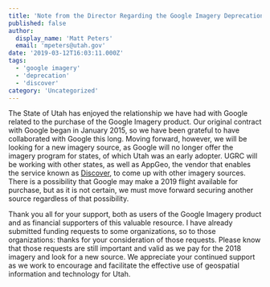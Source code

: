 ```yaml
---
title: 'Note from the Director Regarding the Google Imagery Deprecation'
published: false
author:
  display_name: 'Matt Peters'
  email: 'mpeters@utah.gov'
date: '2019-03-12T16:03:11.000Z'
tags:
  - 'google imagery'
  - 'deprecation'
  - 'discover'
category: 'Uncategorized'
---
```


The State of Utah has enjoyed the relationship we have had with Google related to the purchase of the Google Imagery product. Our original contract with Google began in January 2015, so we have been grateful to have collaborated with Google this long. Moving forward, however, we will be looking for a new imagery source, as Google will no longer offer the imagery program for states, of which Utah was an early adopter. UGRC will be working with other states, as well as AppGeo, the vendor that enables the service known as [Discover](/products/discover), to come up with other imagery sources. There is a possibility that Google may make a 2019 flight available for purchase, but as it is not certain, we must move forward securing another source regardless of that possibility.

Thank you all for your support, both as users of the Google Imagery product and as financial supporters of this valuable resource. I have already submitted funding requests to some organizations, so to those organizations: thanks for your consideration of those requests. Please know that those requests are still important and valid as we pay for the 2018 imagery and look for a new source. We appreciate your continued support as we work to encourage and facilitate the effective use of geospatial information and technology for Utah.


<Contacts subject={frontmatter.title} contactKey="ugrc_director">
